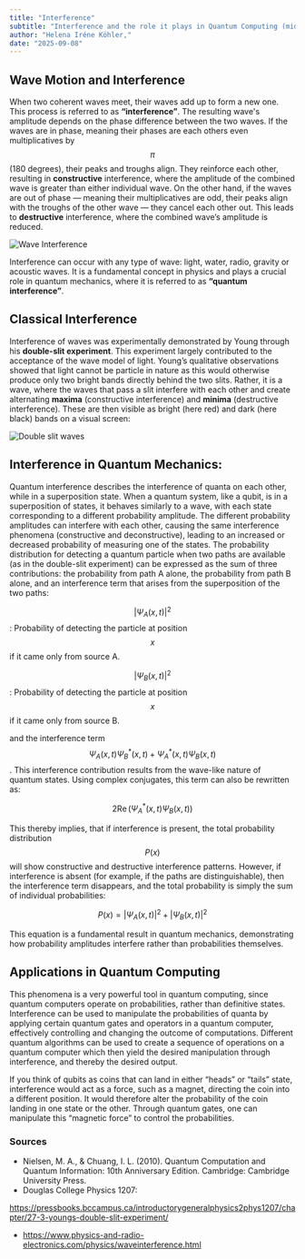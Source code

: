 ```yaml
---
title: "Interference"
subtitle: "Interference and the role it plays in Quantum Computing (middle)"
author: "Helena Iréne Köhler,"
date: "2025-09-08"
---
```


## Wave Motion and Interference

When two coherent waves meet, their waves add up to form a new one. This process is referred to as **“interference”**. The resulting wave's amplitude depends on the phase difference between the two waves. If the waves are in phase, meaning their phases are each others even multiplicatives by $$ \pi $$  (180 degrees), their peaks and troughs align. They reinforce each other, resulting in **constructive** interference, where the amplitude of the combined wave is greater than either individual wave. On the other hand, if the waves are out of phase — meaning their multiplicatives are odd, their peaks align with the troughs of the other wave — they cancel each other out. This leads to **destructive** interference, where the combined wave’s amplitude is reduced. 

![Wave Interference](/posts/assets/entries/interference/waves_interference.png)

Interference can occur with any type of wave: light, water, radio, gravity or acoustic waves. It is a fundamental concept in physics and plays a crucial role in quantum mechanics, where it is referred to as **“quantum interference”**.

## Classical Interference

Interference of waves was experimentally demonstrated by Young through his **double-slit experiment**. This experiment largely contributed to the acceptance of the wave model of light. Young’s qualitative observations showed that light cannot be particle in nature as this would otherwise produce only two bright bands directly behind the two slits. Rather, it is a wave, where the waves that pass a slit interfere with each other and create alternating **maxima** (constructive interference) and **minima** (destructive interference). These are then visible as bright (here red) and dark (here black) bands on a visual screen:

![Double slit waves](/posts/assets/entries/interference/doubleslit_waves.png)

## Interference in Quantum Mechanics:

Quantum interference describes the interference of quanta on each other, while in a superposition state. When a quantum system, like a qubit, is in a superposition of states, it behaves similarly to a wave, with each state corresponding to a different probability amplitude. The different probability amplitudes can interfere with each other, causing the same interference phenomena (constructive and deconstructive), leading to an increased or decreased probability of measuring one of the states.
The probability distribution for detecting a quantum particle when two paths are available (as in the double-slit experiment) can be expressed as the sum of three contributions: the probability from path A alone, the probability from path B alone, and an interference term that arises from the superposition of the two paths:

$$ |\Psi_A(x,t)|^2 $$: Probability of detecting the particle at position $$x$$ if it came only from source A.

$$ |\Psi_B(x,t)|^2 $$: Probability of detecting the particle at position $$x$$ if it came only from source B.

and the interference term $$ \Psi_A(x,t)\Psi_B^*(x,t) + \Psi_A^*(x,t)\Psi_B(x,t) $$. This interference contribution results from the wave-like nature of quantum states.
Using complex conjugates, this term can also be rewritten as:

$$ 
2 \operatorname{Re} (\Psi_A^*(x,t) \Psi_B(x,t)) 
$$

This thereby implies, that if interference is present, the total probability distribution $$ P(x) $$ will show constructive and destructive interference patterns. However, if interference is absent (for example, if the paths are distinguishable), then the interference term disappears, and the total probability is simply the sum of individual probabilities:

$$ 
P(x) = |\Psi_A(x,t)|^2 + |\Psi_B(x,t)|^2 
$$

This equation is a fundamental result in quantum mechanics, demonstrating how probability amplitudes interfere rather than probabilities themselves.

## Applications in Quantum Computing

This phenomena is a very powerful tool in quantum computing, since quantum computers operate on probabilities, rather than definitive states. Interference can be used to manipulate the probabilities of quanta by applying certain quantum gates and operators in a quantum computer, effectively controlling and changing the outcome of computations. Different quantum algorithms can be used to create a sequence of operations on a quantum computer which then yield the desired manipulation through interference, and thereby the desired output. 

If you think of qubits as coins that can land in either “heads” or “tails” state, interference would act as a force, such as a magnet, directing the coin into a different position. It would therefore alter the probability of the coin landing in one state or the other. Through quantum gates, one can manipulate this “magnetic force” to control the probabilities.

### Sources

- Nielsen, M. A., & Chuang, I. L. (2010). Quantum Computation and Quantum Information: 10th Anniversary Edition. Cambridge: Cambridge University Press.
- Douglas College Physics 1207: 

https://pressbooks.bccampus.ca/introductorygeneralphysics2phys1207/chapter/27-3-youngs-double-slit-experiment/
- https://www.physics-and-radio-electronics.com/physics/waveinterference.html
